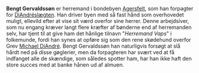{{title:Bengt Gervaldssøn}}
{{author:Laura Holmegaard}}
{{timestamp:2009-10-29T12:32:35Z}}
{{copyright:Bengt Gervaldssøn}}
'''Bengt Gervaldssøn''' er herremand i bondebyen [[Agersfelt]], som han forpagter for [[DiAndré]]slægten.
Han driver byen med så fast hånd som overhovedet muligt, ellevild efter at vise sit værd overfor sine herrer. Denne arbejdsiver, som nu engang kræver langt flere kræfter af bønderne end af herremanden selv, har tjent til at give ham det hånlige tilnavn "''Herremand Vaps''" i folkemunde, fordi han synes at opføre sig som den rene skødehund overfor Grev [[Michael DiAndré]]. Bengt Gervaldssøn han naturligvis forsøgt at slå hårdt ned på disse gøglerier, men da forpagteren har svært ved at få indfanget alle de skændige, som således spotter ham, har han ikke haft den store succes med at banke hånen ud af almuen.